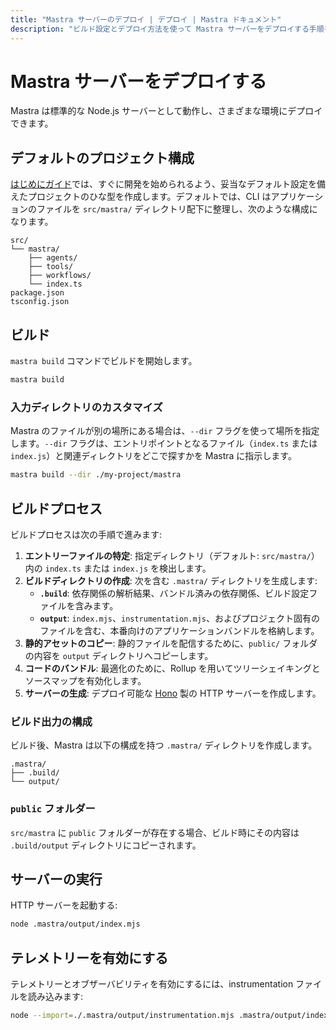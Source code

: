 ```yaml
---
title: "Mastra サーバーのデプロイ | デプロイ | Mastra ドキュメント"
description: "ビルド設定とデプロイ方法を使って Mastra サーバーをデプロイする手順を学びます。"
---
```


# Mastra サーバーをデプロイする

Mastra は標準的な Node.js サーバーとして動作し、さまざまな環境にデプロイできます。

## デフォルトのプロジェクト構成

[はじめにガイド](/docs/getting-started/installation)では、すぐに開発を始められるよう、妥当なデフォルト設定を備えたプロジェクトのひな型を作成します。デフォルトでは、CLI はアプリケーションのファイルを `src/mastra/` ディレクトリ配下に整理し、次のような構成になります。

```
src/
└── mastra/
    ├── agents/
    ├── tools/
    ├── workflows/
    └── index.ts
package.json
tsconfig.json
```


## ビルド

`mastra build` コマンドでビルドを開始します。

```bash copy
mastra build
```


### 入力ディレクトリのカスタマイズ

Mastra のファイルが別の場所にある場合は、`--dir` フラグを使って場所を指定します。`--dir` フラグは、エントリポイントとなるファイル（`index.ts` または `index.js`）と関連ディレクトリをどこで探すかを Mastra に指示します。

```bash copy
mastra build --dir ./my-project/mastra
```


## ビルドプロセス

ビルドプロセスは次の手順で進みます:

1. **エントリーファイルの特定**: 指定ディレクトリ（デフォルト: `src/mastra/`）内の `index.ts` または `index.js` を検出します。
2. **ビルドディレクトリの作成**: 次を含む `.mastra/` ディレクトリを生成します:
   - **`.build`**: 依存関係の解析結果、バンドル済みの依存関係、ビルド設定ファイルを含みます。
   - **`output`**: `index.mjs`、`instrumentation.mjs`、およびプロジェクト固有のファイルを含む、本番向けのアプリケーションバンドルを格納します。
3. **静的アセットのコピー**: 静的ファイルを配信するために、`public/` フォルダの内容を `output` ディレクトリへコピーします。
4. **コードのバンドル**: 最適化のために、Rollup を用いてツリーシェイキングとソースマップを有効化します。
5. **サーバーの生成**: デプロイ可能な [Hono](https://hono.dev) 製の HTTP サーバーを作成します。

### ビルド出力の構成

ビルド後、Mastra は以下の構成を持つ `.mastra/` ディレクトリを作成します。

```
.mastra/
├── .build/
└── output/
```


### `public` フォルダー

`src/mastra` に `public` フォルダーが存在する場合、ビルド時にその内容は `.build/output` ディレクトリにコピーされます。

## サーバーの実行

HTTP サーバーを起動する:

```bash copy
node .mastra/output/index.mjs
```


## テレメトリーを有効にする

テレメトリーとオブザーバビリティを有効にするには、instrumentation ファイルを読み込みます:

```bash copy
node --import=./.mastra/output/instrumentation.mjs .mastra/output/index.mjs
```
